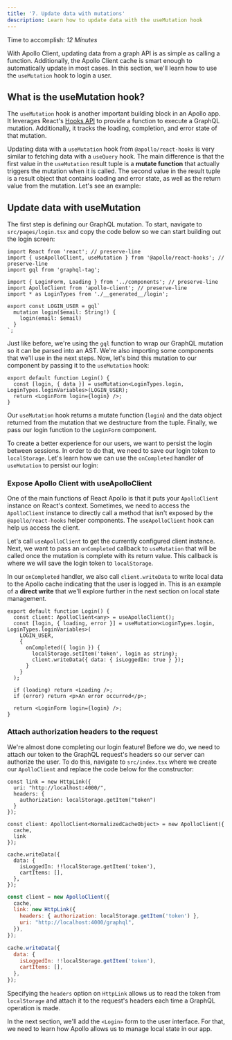```yaml
---
title: '7. Update data with mutations'
description: Learn how to update data with the useMutation hook
---
```



Time to accomplish: _12 Minutes_

With Apollo Client, updating data from a graph API is as simple as calling a function. Additionally, the Apollo Client cache is smart enough to automatically update in most cases. In this section, we'll learn how to use the `useMutation` hook to login a user.

## What is the useMutation hook?

The `useMutation` hook is another important building block in an Apollo app. It leverages React's [Hooks API](https://reactjs.org/docs/hooks-intro.html) to provide a function to execute a GraphQL mutation. Additionally, it tracks the loading, completion, and error state of that mutation.

Updating data with a `useMutation` hook from `@apollo/react-hooks` is very similar to fetching data with a `useQuery` hook. The main difference is that the first value in the `useMutation` result tuple is a **mutate function** that actually triggers the mutation when it is called. The second value in the result tuple is a result object that contains loading and error state, as well as the return value from the mutation. Let's see an example:

## Update data with useMutation

<Disclaimer />

The first step is defining our GraphQL mutation. To start, navigate to `src/pages/login.tsx` and copy the code below so we can start building out the login screen:

<MultiCodeBlock>

```tsx:title=src/pages/login.tsx
import React from 'react'; // preserve-line
import { useApolloClient, useMutation } from '@apollo/react-hooks'; // preserve-line
import gql from 'graphql-tag';

import { LoginForm, Loading } from '../components'; // preserve-line
import ApolloClient from 'apollo-client'; // preserve-line
import * as LoginTypes from './__generated__/login';

export const LOGIN_USER = gql`
  mutation login($email: String!) {
    login(email: $email)
  }
`;
```

</MultiCodeBlock>

Just like before, we're using the `gql` function to wrap our GraphQL mutation so it can be parsed into an AST. We're also importing some components that we'll use in the next steps. Now, let's bind this mutation to our component by passing it to the `useMutation` hook:

<MultiCodeBlock>

```tsx:title=src/pages/login.tsx
export default function Login() {
  const [login, { data }] = useMutation<LoginTypes.login, LoginTypes.loginVariables>(LOGIN_USER);
  return <LoginForm login={login} />;
}
```

</MultiCodeBlock>

Our `useMutation` hook returns a mutate function (`login`) and the data object returned from the mutation that we destructure from the tuple. Finally, we pass our login function to the `LoginForm` component.

To create a better experience for our users, we want to persist the login between sessions. In order to do that, we need to save our login token to `localStorage`. Let's learn how we can use the `onCompleted` handler of `useMutation` to persist our login:

### Expose Apollo Client with useApolloClient

One of the main functions of React Apollo is that it puts your `ApolloClient` instance on React's context. Sometimes, we need to access the `ApolloClient` instance to directly call a method that isn't exposed by the `@apollo/react-hooks` helper components. The `useApolloClient` hook can help us access the client.

Let's call `useApolloClient` to get the currently configured client instance. Next, we want to pass an `onCompleted` callback to `useMutation` that will be called once the mutation is complete with its return value. This callback is where we will save the login token to `localStorage`.

In our `onCompleted` handler, we also call `client.writeData` to write local data to the Apollo cache indicating that the user is logged in. This is an example of a **direct write** that we'll explore further in the next section on local state management.

<MultiCodeBlock>

```tsx{2,6-9}:title=src/pages/login.tsx
export default function Login() {
  const client: ApolloClient<any> = useApolloClient();
  const [login, { loading, error }] = useMutation<LoginTypes.login, LoginTypes.loginVariables>(
    LOGIN_USER,
    {
      onCompleted({ login }) {
        localStorage.setItem('token', login as string);
        client.writeData({ data: { isLoggedIn: true } });
      }
    }
  );

  if (loading) return <Loading />;
  if (error) return <p>An error occurred</p>;

  return <LoginForm login={login} />;
}
```

</MultiCodeBlock>

### Attach authorization headers to the request

We're almost done completing our login feature! Before we do, we need to attach our token to the GraphQL request's headers so our server can authorize the user. To do this, navigate to `src/index.tsx` where we create our `ApolloClient` and replace the code below for the constructor:

<!-- TODO: make this more brief after a fix lands -->

<MultiCodeBlock>

```tsx{3-5}:title=src/index.tsx
const link = new HttpLink({
  uri: "http://localhost:4000/",
  headers: {
    authorization: localStorage.getItem("token")
  }
});

const client: ApolloClient<NormalizedCacheObject> = new ApolloClient({
  cache,
  link
});

cache.writeData({
  data: {
    isLoggedIn: !!localStorage.getItem('token'),
    cartItems: [],
  },
});
```


```jsx{4}:title=src/index.jsx
const client = new ApolloClient({
  cache,
  link: new HttpLink({
    headers: { authorization: localStorage.getItem('token') },
    uri: "http://localhost:4000/graphql",
  }),
});

cache.writeData({
  data: {
    isLoggedIn: !!localStorage.getItem('token'),
    cartItems: [],
  },
});
```


</MultiCodeBlock>

Specifying the `headers` option on `HttpLink` allows us to read the token from `localStorage` and attach it to the request's headers each time a GraphQL operation is made.

In the next section, we'll add the `<Login>` form to the user interface. For that, we need to learn how Apollo allows us to manage local state in our app.
